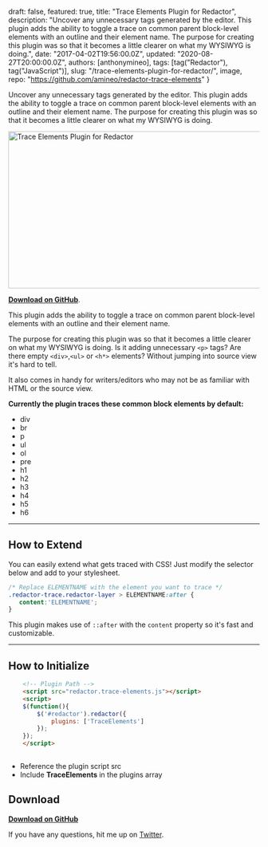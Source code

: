 

  draft: false,
  featured: true,
  title: "Trace Elements Plugin for Redactor",
  description: "Uncover any unnecessary tags generated by the editor. This plugin adds the ability to toggle a trace on common parent block-level elements with an outline and their element name. The purpose for creating this plugin was so that it becomes a little clearer on what my WYSIWYG is doing.",
  date: "2017-04-02T19:56:00.0Z",
  updated: "2020-08-27T20:00:00.0Z",
  authors: [anthonymineo],
  tags: [tag("Redactor"), tag("JavaScript")],
  slug: "/trace-elements-plugin-for-redactor/",
  image,
  repo: "https://github.com/amineo/redactor-trace-elements"
}



<!--excerpt-->

Uncover any unnecessary tags generated by the editor. This plugin adds the ability to toggle a trace on common parent block-level elements with an outline and their element name. The purpose for creating this plugin was so that it becomes a little clearer on what my WYSIWYG is doing.

<!--/excerpt-->


<Image
  src="/content/images/2018/02/redactor-trace-elements.png"
  alt="Trace Elements Plugin for Redactor"
  width="800"
  height="315"
/>



[**Download on GitHub**](https://github.com/amineo/redactor-trace-elements). 

This plugin adds the ability to toggle a trace on common parent block-level elements with an outline and their element name.

The purpose for creating this plugin was so that it becomes a little clearer on what my WYSIWYG is doing. Is it adding unnecessary `<p>` tags? Are there empty `<div>`,`<ul>` or `<h*>` elements? Without jumping into source view it's hard to tell.

It also comes in handy for writers/editors who may not be as familiar with HTML or the source view.


**Currently the plugin traces these common block elements by default:**  
  - div
  - br
  - p
  - ul
  - ol
  - pre
  - h1
  - h2
  - h3
  - h4
  - h5
  - h6

---

## How to Extend
You can easily extend what gets traced with CSS! Just modify the selector below and add to your stylesheet.

```css
/* Replace ELEMENTNAME with the element you want to trace */
.redactor-trace.redactor-layer > ELEMENTNAME:after {
   content:'ELEMENTNAME';
}
```
This plugin makes use of `::after` with the `content` property so it's fast and customizable.


---

## How to Initialize 
```html
    <!-- Plugin Path -->
    <script src="redactor.trace-elements.js"></script>
    <script>
    $(function(){
        $('#redactor').redactor({
            plugins: ['TraceElements']
        });
    });
    </script>
    
```

- Reference the plugin script src
- Include **TraceElements** in the plugins array

## Download

[**Download on GitHub**](https://github.com/amineo/redactor-trace-elements)

If you have any questions, hit me up on [Twitter](https://twitter.com/Mineo27).
